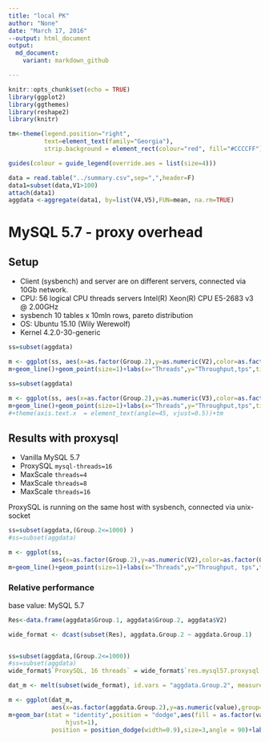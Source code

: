 ```yaml
---
title: "local PK"
author: "None"
date: "March 17, 2016"
--output: html_document
output:
  md_document:
    variant: markdown_github

---
```


```r
knitr::opts_chunk$set(echo = TRUE)
library(ggplot2)
library(ggthemes)
library(reshape2)
library(knitr)

tm<-theme(legend.position="right",
          text=element_text(family="Georgia"),
          strip.background = element_rect(colour="red", fill="#CCCCFF"))

guides(colour = guide_legend(override.aes = list(size=4)))

data = read.table("../summary.csv",sep=",",header=F)
data1=subset(data,V1>100)
attach(data1)
aggdata <-aggregate(data1, by=list(V4,V5),FUN=mean, na.rm=TRUE)
```
# MySQL 5.7 - proxy overhead

## Setup

* Client (sysbench) and server are on different servers, connected via 10Gb network. 
* CPU: 56 logical CPU threads servers Intel(R) Xeon(R) CPU E5-2683 v3 @ 2.00GHz
* sysbench 10 tables x 10mln rows, pareto distribution
* OS: Ubuntu 15.10 (Wily Werewolf)
* Kernel 4.2.0-30-generic

```r
ss=subset(aggdata)

m <- ggplot(ss, aes(x=as.factor(Group.2),y=as.numeric(V2),color=as.factor(Group.1),group=Group.1))
m+geom_line()+geom_point(size=1)+labs(x="Threads",y="Throughput,tps",title="sysbench read-only")+scale_color_tableau(name="Version")+scale_y_continuous(breaks=seq(0, 480000, 20000),labels = scales::comma)+theme(axis.text.x  = element_text(angle=45, vjust=0.5))+tm
```
```r
ss=subset(aggdata)

m <- ggplot(ss, aes(x=as.factor(Group.2),y=as.numeric(V3),color=as.factor(Group.1),group=Group.1))
m+geom_line()+geom_point(size=1)+labs(x="Threads",y="Throughput,tps",title="sysbench read-only")+scale_color_tableau(name="Version")+scale_y_log10(breaks=c(.001,.01,0.05,.1,.5,1,10,100,250,500,1000),limits = c(.01,1000))
#+theme(axis.text.x  = element_text(angle=45, vjust=0.5))+tm
```

## Results with proxysql

* Vanilla MySQL 5.7
* ProxySQL `mysql-threads=16`
* MaxScale `threads=4`
* MaxScale `threads=8`
* MaxScale `threads=16`

ProxySQL is running on the same host with sysbench, connected via unix-socket

```r
ss=subset(aggdata,(Group.2<=1000) )
#ss=subset(aggdata)

m <- ggplot(ss, 
            aes(x=as.factor(Group.2),y=as.numeric(V2),color=as.factor(Group.1),group=Group.1))
m+geom_line()+geom_point(size=1)+labs(x="Threads",y="Throughput, tps",title="sysbench OLTP RO")+scale_color_tableau(name="Version")+scale_y_continuous(breaks=seq(0, 20000, 1000),labels = scales::comma)+theme(axis.text.x  = element_text(angle=45, vjust=0.5))+tm
```

### Relative performance 

base value: MySQL 5.7

```r
Res<-data.frame(aggdata$Group.1, aggdata$Group.2, aggdata$V2)

wide_format <- dcast(subset(Res), aggdata.Group.2 ~ aggdata.Group.1)


ss=subset(aggdata,(Group.2<=1000))
#ss=subset(aggdata)
wide_format$`ProxySQL, 16 threads` = wide_format$`res.mysql57.proxysql.16threads`/wide_format$`res.mysql57.long`

dat_m <- melt(subset(wide_format), id.vars = "aggdata.Group.2", measure.vars=c("ProxySQL, 16 threads"))

m <- ggplot(dat_m, 
            aes(x=as.factor(aggdata.Group.2),y=as.numeric(value),group=variable))
m+geom_bar(stat = "identity",position = "dodge",aes(fill = as.factor(variable)))+geom_hline(yintercept=1)+geom_text(aes(label=format(value, digits=2, nsmall=2), 
                hjust=1), 
            position = position_dodge(width=0.9),size=3,angle = 90)+labs(x="Threads",y="relative performance",title="sysbench OLTP RO, ProxySQL overhead 5.7")+scale_fill_tableau(name="Version")+scale_y_continuous(breaks=seq(0, 1.5, 0.1),labels = scales::comma)+theme(axis.text.x  = element_text(angle=45, vjust=0.5))+tm
```
